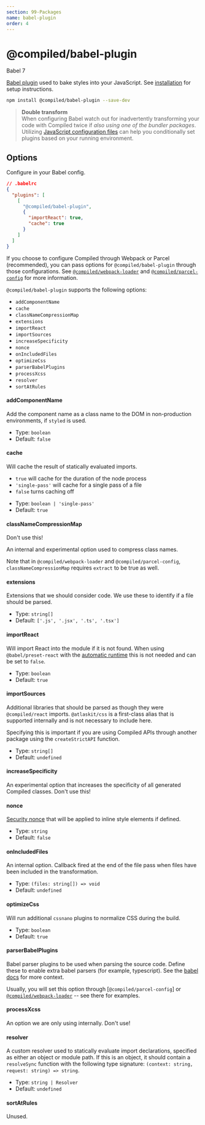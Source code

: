 ```yaml
---
section: 99-Packages
name: babel-plugin
order: 4
---
```


# @compiled/babel-plugin


<HorizontalStack gap={0.5} spacing={2}>
  <Lozenge>Babel 7</Lozenge>
</HorizontalStack>

[Babel plugin](https://babeljs.io) used to bake styles into your JavaScript.
See [installation](/installation#babel) for setup instructions.

```bash
npm install @compiled/babel-plugin --save-dev
```

> **Double transform** <br/> When configuring Babel watch out for inadvertently transforming your code with Compiled twice if _also using one of the bundler packages_.
> Utilizing [JavaScript configuration files](https://babeljs.io/docs/en/configuration#javascript-configuration-files) can help you conditionally set plugins based on your running environment.

## Options

Configure in your Babel config.

```json
// .babelrc
{
  "plugins": [
    [
      "@compiled/babel-plugin",
      {
        "importReact": true,
        "cache": true
      }
    ]
  ]
}
```

If you choose to configure Compiled through Webpack or Parcel (recommended), you can pass options for `@compiled/babel-plugin` through those configurations. See [`@compiled/webpack-loader`](/pkg-webpack-loader) and [`@compiled/parcel-config`](/pkg-parcel-config) for more information.

`@compiled/babel-plugin` supports the following options:

- `addComponentName`
- `cache`
- `classNameCompressionMap`
- `extensions`
- `importReact`
- `importSources`
- `increaseSpecificity`
- `nonce`
- `onIncludedFiles`
- `optimizeCss`
- `parserBabelPlugins`
- `processXcss`
- `resolver`
- `sortAtRules`

#### addComponentName

Add the component name as a class name to the DOM in non-production environments, if `styled` is used.

- Type: `boolean`
- Default: `false`

#### cache

Will cache the result of statically evaluated imports.

- `true` will cache for the duration of the node process
- `'single-pass'` will cache for a single pass of a file
- `false` turns caching off

* Type: `boolean | 'single-pass'`
* Default: `true`

#### classNameCompressionMap

Don't use this!

An internal and experimental option used to compress class names.

Note that in `@compiled/webpack-loader` and `@compiled/parcel-config`, `classNameCompressionMap` requires `extract` to be true as well.

#### extensions

Extensions that we should consider code. We use these to identify if a file should be parsed.

- Type: `string[]`
- Default: `['.js', '.jsx', '.ts', '.tsx']`

#### importReact

Will import React into the module if it is not found.
When using `@babel/preset-react` with the [automatic runtime](https://babeljs.io/docs/en/babel-preset-react#react-automatic-runtime) this is not needed and can be set to `false`.

- Type: `boolean`
- Default: `true`

#### importSources

Additional libraries that should be parsed as though they were `@compiled/react` imports. `@atlaskit/css` is a first-class alias that is supported internally and is not necessary to include here.

Specifying this is important if you are using Compiled APIs through another package using the `createStrictAPI` function.

- Type: `string[]`
- Default: `undefined`

#### increaseSpecificity

An experimental option that increases the specificity of all generated Compiled classes. Don't use this!

#### nonce

[Security nonce](https://developer.mozilla.org/en-US/docs/Web/HTML/Global_attributes/nonce) that will be applied to inline style elements if defined.

- Type: `string`
- Default: `false`

#### onIncludedFiles

An internal option. Callback fired at the end of the file pass when files have been included in the transformation.

- Type: `(files: string[]) => void`
- Default: `undefined`

#### optimizeCss

Will run additional `cssnano` plugins to normalize CSS during the build.

- Type: `boolean`
- Default: `true`

#### parserBabelPlugins

Babel parser plugins to be used when parsing the source code. Define these to enable extra babel parsers (for example, typescript).
See the [babel docs](https://babeljs.io/docs/en/plugins/#syntax-plugins) for more context.

Usually, you will set this option through [`@compiled/parcel-config`] or [`@compiled/webpack-loader`](/webpack-loader) -- see there for examples.

#### processXcss

An option we are only using internally. Don't use!

#### resolver

A custom resolver used to statically evaluate import declarations, specified as either an object or module path. If this is an object, it should contain a `resolveSync` function with the following type signature: `(context: string, request: string) => string`.

- Type: `string | Resolver`
- Default: `undefined`

#### sortAtRules

Unused.
